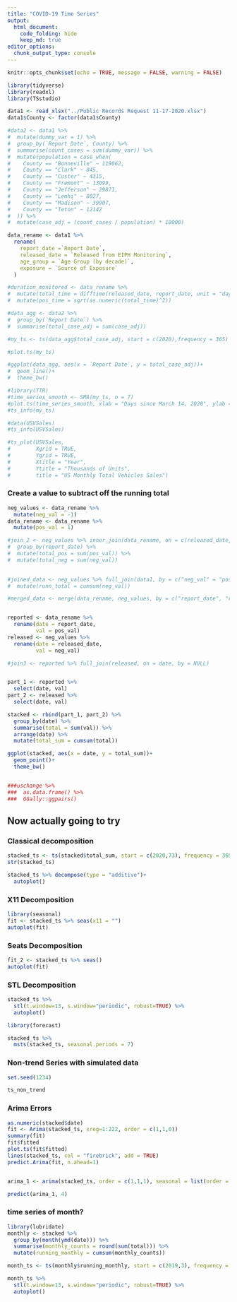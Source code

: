 ```yaml
---
title: "COVID-19 Time Series"
output:
  html_document:
    code_folding: hide
    keep_md: true
editor_options: 
  chunk_output_type: console
---
```


```r
knitr::opts_chunk$set(echo = TRUE, message = FALSE, warning = FALSE)
```

```r
library(tidyverse)
library(readxl)
library(TSstudio)

```

```r
data1 <- read_xlsx("../Public Records Request 11-17-2020.xlsx")
data1$County <- factor(data1$County)

#data2 <- data1 %>% 
#  mutate(dummy_var = 1) %>% 
#  group_by(`Report Date`, County) %>%
#  summarise(count_cases = sum(dummy_var)) %>% 
#  mutate(population = case_when(
#    County == "Bonneville" ~ 119062,
#    County == "Clark" ~ 845,
#    County == "Custer" ~ 4315,
#    County == "Fremont" ~ 13099,
#    County == "Jefferson" ~ 29871,
#    County == "Lemhi" ~ 8027,
#    County == "Madison" ~ 39907,
#    County == "Teton" ~ 12142
#  )) %>% 
#  mutate(case_adj = (count_cases / population) * 10000) 

data_rename <- data1 %>% 
  rename(
    report_date =`Report Date`,
    released_date = `Released from EIPH Monitoring`,
    age_group = `Age Group (by decade)`,
    exposure = `Source of Exposure`
  )

#duration_monitored <- data_rename %>% 
#  mutate(total_time = difftime(released_date, report_date, unit = "days")) #%>% 
#  mutate(pos_time = sqrt(as.numeric(total_time)^2))

#data_agg <- data2 %>% 
#  group_by(`Report Date`) %>% 
#  summarise(total_case_adj = sum(case_adj))
```

```r

#my_ts <- ts(data_agg$total_case_adj, start = c(2020),frequency = 365)

#plot.ts(my_ts)
```


```r
#ggplot(data_agg, aes(x = `Report Date`, y = total_case_adj))+
#  geom_line()+
#  theme_bw()

#library(TTR)
#time_series_smooth <- SMA(my_ts, n = 7)
#plot.ts(time_series_smooth, xlab = "Days since March 14, 2020", ylab = "Smoothened Number of Cases in EIPH")
#ts_info(my_ts)
```

```r
#data(USVSales)
#ts_info(USVSales)

#ts_plot(USVSales,
#        Xgrid = TRUE,
#        Ygrid = TRUE,
#        Xtitle = "Year",
#        Ytitle = "Thousands of Units",
#        title = "US Monthly Total Vehicles Sales")
```


### Create a value to subtract off the running total

```r
neg_values <- data_rename %>% 
  mutate(neg_val = -1)
data_rename <- data_rename %>% 
  mutate(pos_val = 1)

#join_2 <- neg_values %>% inner_join(data_rename, on = c(released_date, report_date)) %>% 
#  group_by(report_date) %>% 
#  mutate(total_pos = sum(pos_val)) %>% 
#  mutate(total_neg = sum(neg_val))
  

#joined_data <- neg_values %>% full_join(data1, by = c("neg_val" = "pos_val")) %>% 
#  mutate(runn_total = cumsum(neg_val))

#merged_data <- merge(data_rename, neg_values, by = c("report_date", "released_date"))


reported <- data_rename %>% 
  rename(date = report_date,
         val = pos_val)
released <- neg_values %>% 
  rename(date = released_date,
         val = neg_val)

#join3 <- reported %>% full_join(released, on = date, by = NULL)


part_1 <- reported %>% 
  select(date, val)
part_2 <- released %>% 
  select(date, val)

stacked <- rbind(part_1, part_2) %>% 
  group_by(date) %>% 
  summarise(total = sum(val)) %>% 
  arrange(date) %>% 
  mutate(total_sum = cumsum(total))

ggplot(stacked, aes(x = date, y = total_sum))+
  geom_point()+
  theme_bw()


###uschange %>%
###  as.data.frame() %>%
###  GGally::ggpairs()

```

## Now actually going to try

### Classical decomposition

```r
stacked_ts <- ts(stacked$total_sum, start = c(2020,73), frequency = 365)
str(stacked_ts)

stacked_ts %>% decompose(type = "additive")+
  autoplot()

```

### X11 Decomposition

```r
library(seasonal)
fit <- stacked_ts %>% seas(x11 = "")
autoplot(fit)
```

### Seats Decomposition

```r
fit_2 <- stacked_ts %>% seas()
autoplot(fit)
```

### STL Decomposition

```r


stacked_ts %>%
  stl(t.window=13, s.window="periodic", robust=TRUE) %>%
  autoplot()

library(forecast)

stacked_ts %>% 
  msts(stacked_ts, seasonal.periods = 7)

```

### Non-trend Series with simulated data

```r
set.seed(1234)

ts_non_trend

```

### Arima Errors

```r
as.numeric(stacked$date)
fit <- Arima(stacked_ts, xreg=1:222, order = c(1,1,0))
summary(fit)
fit$fitted
plot.ts(fit$fitted)
lines(stacked_ts, col = "firebrick", add = TRUE)
predict.Arima(fit, n.ahead=1)


arima_1 <- arima(stacked_ts, order = c(1,1,1), seasonal = list(order = c(0,1,1), period = 7))

predict(arima_1, 4)
```


### time series of month?

```r
library(lubridate)
monthly <- stacked %>% 
  group_by(month(ymd(date))) %>% 
  summarise(monthly_counts = round(sum(total))) %>% 
  mutate(running_monthly = cumsum(monthly_counts))

month_ts <- ts(monthly$running_monthly, start = c(2019,3), frequency = 12)

month_ts %>%
  stl(t.window=13, s.window="periodic", robust=TRUE) %>%
  autoplot()
```
